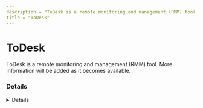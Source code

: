 ```yaml
---
description = "ToDesk is a remote monitoring and management (RMM) tool. More information will be added as it becomes available."
title = "ToDesk"
---
```




# ToDesk

ToDesk is a remote monitoring and management (RMM) tool. More information will be added as it becomes available.

### Details
<Details author={""}
         category={""}
         created={""}
         website={""}
         lastModified={"2/14/2024"}
         privileges={""}
         free={ false }
         verification={ false }
/>

#### Installation Paths
<Card code={ ["todesk.exe", "ToDesk_Service.exe", "ToDesk_Setup.exe"] }/>





### Forensic Artifacts




#### Network Artifacts
<EuiSpacer size="xl"/>
<NetworkArtifactsTable data={ [{"Description": "Known remote domains", "Domains": ["todesk.com", "*.todesk.com", "*.todesk.com", "todesktop.com"], "Ports": []}] }/>




### Detections
- Detects potential network activity of ToDesk RMM tool
  - [Sigma Rule](https://github.com/magicsword-io/LOLRMM/blob/main/detections/sigma/todesk_network_sigma.yml)
- Detects potential processes activity of ToDesk RMM tool
  - [Sigma Rule](https://github.com/magicsword-io/LOLRMM/blob/main/detections/sigma/todesk_processes_sigma.yml)

### References
- [https://www.todesk.com/](https://www.todesk.com/)

